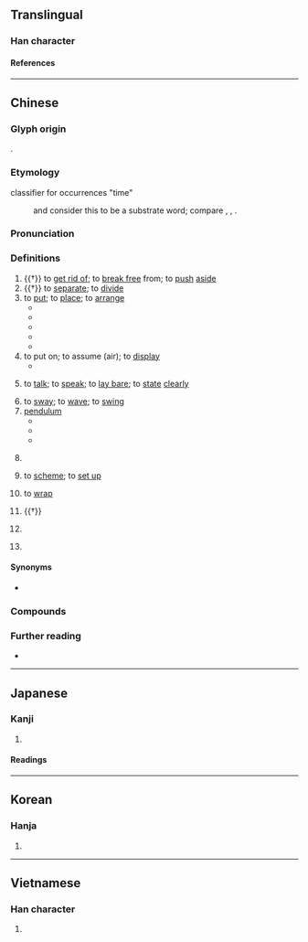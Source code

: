 {{also|摆}}
{{character info/new}}
==Translingual==

===Han character===
{{Han char|rn=64|rad=手|as=15|sn=18|four=56011|canj=QWLP|ids=⿰扌罷}}

====References====
{{Han ref|kx=0461.190|dkj=12910|dj=0810.190|hdz=31980.090|uh=64FA}}

----

==Chinese==
{{zh-forms|s=摆}}

===Glyph origin===
{{Han etym}}
{{Han compound|手|罷|ls=psc|c1=s|c2=p|t1=hand}}.

===Etymology===
; classifier for occurrences "time"
: {{zh-ref|Zhao (1990)}} and {{zh-ref|Li (2005)}} consider this to be a {{der|zh|qfa-tak}} substrate word; compare {{cog|za|baez}}, {{cog|pcc|baiz}}, {{cog|onb|fɔi³}}.

===Pronunciation===
{{zh-pron
|m=bǎi
|m-s=bai3
|c=baai2
|c-t=bai2
|g=bai3
|h=pfs=pái/pâi;gd=bai3
|j=bai2
|mb=bǎi/ba̿i
|md=bā̤/bāi
|md_note=bā̤ - vernacular; bāi - literary
|mn=pái/twv:páiⁿ/xm:mái
|mn_note=mái - alternative pronunciation for classifier for occurrences
|mn-t=bai2
|w=2pa
|x=bai3
|ma=y
|mc=y
|oc=y
|cat=v,n,mn:cls,h:cls,c:cls,pn
}}

===Definitions===
{{zh-hanzi}}

# {{†}} to [[get rid of]]; to [[break free]] from; to [[push]] [[aside]]
# {{†}} to [[separate]]; to [[divide]]
# to [[put]]; to [[place]]; to [[arrange]]
#* {{zh-x|我們 要 為 會議 擺 好 椅子{zi}。|We will need to '''set out''' chairs for the meeting.}}
#* {{zh-x|在 一 張 桌子{zi} 上 擺 著[着]{zhe} 一 盤 棋。|There was a game of chess on a table.}}
#* {{zh-x|她 把 拖鞋 整齊 地{de} 擺 在 床下。|She '''put''' the slippers under the bed neatly.}}
#* {{zh-x|許多 嚴峻 的 挑戰 還 擺 在 眼前。|Many serious challenges still '''lie''' ahead.}}
#* {{zh-x|唔該 你 同 其他 啲 嘢 擺 埋 一齊。|Please '''put''' it by the other things.|C}}
# to put on; to assume (air); to [[display]]
#* {{zh-x|她 擺 了 一 個 優美 的 姿勢。|She '''adopted''' an elegant pose.}}
# {{lb|zh|regional}} to [[talk]]; to [[speak]]; to [[lay bare]]; to [[state]] [[clearly]]
# to [[sway]]; to [[wave]]; to [[swing]]
# [[pendulum]]
#* {{zh-x|鐘擺|pendulum}}
#* {{zh-x|擺鐘|pendulum clock}}
#* {{zh-x|單擺|simple pendulum}}
# {{lb|zh|dialectal}} {{zh-short|擺子|[[malaria]]}}
# {{lb|zh|archaic}} to [[scheme]]; to [[set up]]
# {{lb|zh|archaic}} to [[wrap]]
# {{†}} {{zh-alt-form|捭|to [[hit]]; to [[beat]]}}
# {{lb|zh|Min Nan|Hakka|Malaysia|_|Cantonese}} {{zh-classifier|[[occurrences]]|t=[[time]]}}
#: {{zh-x|逐擺|every '''time'''|MN}}
#: {{zh-x|這擺|this '''time'''|H}}
# {{surname|zh}}

====Synonyms====
* {{sense|to place}} {{q|Cantonese}} {{zh-l|擠|tr=zai1}}

===Compounds===
{{zh-der|一搖一擺|停擺|分擺|佈擺|布擺|大搖大擺|一搖三擺|下擺|大明大擺|大擺褶子|單擺|佛科擺|擺攤子|擺露|搖擺|擺空架子|擺設|擺撥|擺袖卻金|擺夷|擺平|擺忙|擺針|擺架子|擺站|擺搠|擺攤兒|擺譜兒|擺撼|擺明|擺弄|擺門子|歪擺佈|拋擺|擺擂臺|擺酒|發擺子|擺搭|擺門面|擺出|擺動|擺動波|擺制|擺尾搖頭|擺在眼前|擺地攤|擺鐘|擺供|擺陣|搖頭擺腦|擺槊|擺攤|擺行陣|擺尾|擺放|擺不開|搖擺樂|擺在心上|擺闊|擺渡船|擺龍門陣|擺線|擺佈|擺盪|擺渡|東搖西擺|擺樣子|擺番|擺飾|擺開陣勢|擺不平|擺了一道|擺擺搖搖|擺飯|搖搖擺擺|擺子|擺手|搖頭擺尾|搖擺不定|擺脫|擺席|擺設兒|擺落|擺賣|擺請兒|擺姿勢|擺雲鑼兒|擺劃|打擺子|擺開|沒做擺佈|明擺著/明摆着|擺撥不下|擺浪子|擺烏龍|擺款|擺格|擺布|擺列|擺當|沒擺佈處|重力擺|鐘擺|後擺:āu-pái;Min Nan}}

===Further reading===
* {{thcwd|12517}}

{{zh-cat|Beginning}}

----

==Japanese==

===Kanji===
{{ja-kanji|grade=|rs=手15}}

# {{rfdef|ja|sort=手15}}

====Readings====
{{ja-readings
|on=はい
|kun=ひらく
}}

----

==Korean==

===Hanja===
{{ko-hanja|파}}

# {{rfdef|ko|sort=手15}}

----

==Vietnamese==

===Han character===
{{vi-readings|rs=手15|reading=[[bẫy]], [[bài]], [[bãi]]}}

# {{rfdef|vi|sort=手15}}